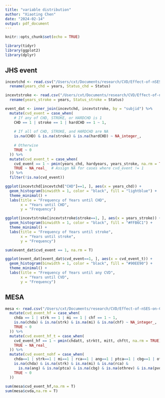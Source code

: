 ```yaml
---
title: "variable distribution"
author: "Xiaoting Chen"
date: "2024-02-14"
output: pdf_document
---
```


```r
knitr::opts_chunk$set(echo = TRUE)
```

```r
library(tidyr)
library(ggplot2)
library(dplyr)
```

## JHS event

```r
incevtchd <- read.csv("/Users/cxt/Documents/research/CVD/Effect-of-nSES-on-CVD/Data/JHS/event_files/incevtchd.csv") %>%
  rename(years_chd = years, Status_chd = Status)

incevtstroke <- read.csv("/Users/cxt/Documents/research/CVD/Effect-of-nSES-on-CVD/Data/JHS/event_files/incevtstroke.csv") %>%
  rename(years_stroke = years, Status_stroke = Status)

```

```r

event_dat <- inner_join(incevtchd, incevtstroke, by = "subjid") %>%
  mutate(cvd_event = case_when(
    # If any of CHD, STROKE, or HARDCHD is 1
    CHD == 1 | stroke == 1 | hardCHD == 1 ~ 1,
    
    # If all of CHD, STROKE, and HARDCHD are NA
    is.na(CHD) & is.na(stroke) & is.na(hardCHD) ~ NA_integer_,
    
    # Otherwise
    TRUE ~ 0
  )) %>%
  mutate(cvd_event_t = case_when(
    cvd_event == 1 ~ pmin(years_chd, hardyears, years_stroke, na.rm = TRUE),
    TRUE ~ NA_real_  # Assign NA for cases where cvd_event != 1
  )) %>%
  filter(!is.na(cvd_event))

```

```r
ggplot(incevtchd[incevtchd["CHD"]==1, ], aes(x = years_chd)) +
  geom_histogram(binwidth = 1, color = "black", fill = "lightblue") +
  theme_minimal() +
  labs(title = "Frequency of Years until CHD",
       x = "Years until CHD",
       y = "Frequency")

```

```r
ggplot(incevtstroke[incevtstroke$stroke==1, ], aes(x = years_stroke)) +
  geom_histogram(binwidth = 1, color = "black", fill = "#FFB6C1") +
  theme_minimal() +
  labs(title = "Frequency of Years until stroke",
       x = "Years until stroke",
       y = "Frequency")
```

```r
sum(event_dat$cvd_event == 1, na.rm = T)

ggplot(event_dat[event_dat$cvd_event==1, ], aes(x = cvd_event_t)) +
  geom_histogram(binwidth = 1, color = "black", fill = "#90EE90") +
  theme_minimal() +
  labs(title = "Frequency of Years until any CVD",
       x = "Years until CVD",
       y = "Frequency")
```


## MESA

```r
mesa <- read.csv("/Users/cxt/Documents/research/CVD/Effect-of-nSES-on-CVD/Data/MESA/outcomes/event.csv") %>%
  mutate(cvd_event_hf = case_when( 
    chda == 1 | strk == 1 | mi == 1 | chf == 1 ~ 1,
    is.na(chda) & is.na(strk) & is.na(mi) & is.na(chf) ~ NA_integer_,
    TRUE ~ 0
  )) %>%
  mutate(cvd_event_hf_t = case_when(
    cvd_event_hf == 1 ~ pmin(chdatt, strktt, mitt, chftt, na.rm = TRUE),
    TRUE ~ NA_real_ 
  )) %>%
  mutate(cvd_event_nohf = case_when( 
    chda==1 | strk==1 | mi==1 | rca==1 | ang==1 | ptca==1 | cbg==1 | othrev==1 | pvd==1~ 1,
    is.na(chda) & is.na(strk) & is.na(mi) & is.na(rca) & 
      is.na(ang) & is.na(ptca) & is.na(cbg) & is.na(othrev) & is.na(pvd) ~ NA_integer_,
    TRUE ~ 0
  ))
 
sum(mesa$cvd_event_hf,na.rm = T)
sum(mesa$cvda,na.rm = T)
```

